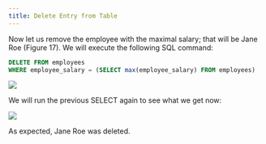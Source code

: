```yaml
---
title: Delete Entry from Table
---
```



Now let us remove the employee with the maximal salary; that will be Jane Roe (Figure 17). We will execute the following SQL command:

```SQL
DELETE FROM employees 
WHERE employee_salary = (SELECT max(employee_salary) FROM employees)
```

<Frame caption="Figure 17 DELETE FROM command">
  <img src="/images/17.jpg" />
</Frame>

We will run the previous SELECT again to see what we get now:

<Frame caption="Figure 18 DELETE outcome">
  <img src="/images/18.png" />
</Frame>

As expected, Jane Roe was deleted.